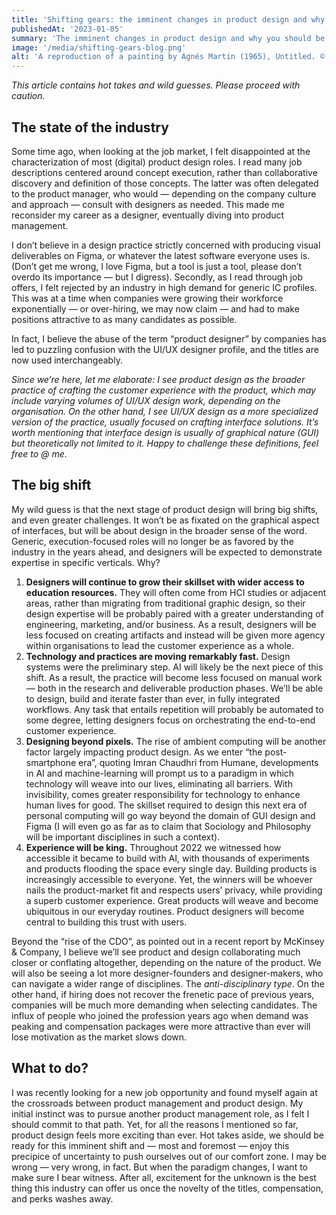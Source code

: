 ```yaml
---
title: 'Shifting gears: the imminent changes in product design and why you should be excited.'
publishedAt: '2023-01-05'
summary: 'The imminent changes in product design and why you should be excited.'
image: '/media/shifting-gears-blog.png'
alt: 'A reproduction of a painting by Agnés Martin (1965), Untitled. © Estate of Agnes Martin / Artists Rights Society (ARS), New York'
---
```


*This article contains hot takes and wild guesses. Please proceed with caution.*

## The state of the industry

Some time ago, when looking at the job market, I felt disappointed at the characterization of most (digital) product design roles. I read many job descriptions centered around concept execution, rather than collaborative discovery and definition of those concepts. The latter was often delegated to the product manager, who would — depending on the company culture and approach — consult with designers as needed.
This made me reconsider my career as a designer, eventually diving into product management. 

I don’t believe in a design practice strictly concerned with producing visual deliverables on Figma, or whatever the latest software everyone uses is. (Don’t get me wrong, I love Figma, but a tool is just a tool, please don’t overdo its importance — but I digress). Secondly, as I read through job offers, I felt rejected by an industry in high demand for generic IC profiles. This was at a time when companies were growing their workforce exponentially — or over-hiring, we may now claim — and had to make positions attractive to as many candidates as possible.

In fact, I believe the abuse of the term “product designer” by companies has led to puzzling confusion with the UI/UX designer profile, and the titles are now used interchangeably.

*Since we’re here, let me elaborate: I see product design as the broader practice of crafting the customer experience with the product, which may include varying volumes of UI/UX design work, depending on the organisation. On the other hand, I see UI/UX design as a more specialized version of the practice, usually focused on crafting interface solutions. It’s worth mentioning that interface design is usually of graphical nature (GUI) but theoretically not limited to it. Happy to challenge these definitions, feel free to @ me.*

## The big shift

My wild guess is that the next stage of product design will bring big shifts, and even greater challenges. It won’t be as fixated on the graphical aspect of interfaces, but will be about design in the broader sense of the word. Generic, execution-focused roles will no longer be as favored by the industry in the years ahead, and designers will be expected to demonstrate expertise in specific verticals. Why?

1. **Designers will continue to grow their skillset with wider access to education resources.** They will often come from HCI studies or adjacent areas, rather than migrating from traditional graphic design, so their design expertise will be probably paired with a greater understanding of engineering, marketing, and/or business. As a result, designers will be less focused on creating artifacts and instead will be given more agency within organisations to lead the customer experience as a whole.
2. **Technology and practices are moving remarkably fast.** Design systems were the preliminary step. AI will likely be the next piece of this shift. As a result, the practice will become less focused on manual work — both in the research and deliverable production phases. We’ll be able to design, build and iterate faster than ever, in fully integrated workflows. Any task that entails repetition will probably be automated to some degree, letting designers focus on orchestrating the end-to-end customer experience.
3. **Designing beyond pixels.** The rise of ambient computing will be another factor largely impacting product design. As we enter “the post-smartphone era”, quoting Imran Chaudhri from Humane, developments in AI and machine-learning will prompt us to a paradigm in which technology will weave into our lives, eliminating all barriers. With invisibility, comes greater responsibility for technology to enhance human lives for good. The skillset required to design this next era of personal computing will go way beyond the domain of GUI design and Figma (I will even go as far as to claim that Sociology and Philosophy will be important disciplines in such a context).
4. **Experience will be king.** Throughout 2022 we witnessed how accessible it became to build with AI, with thousands of experiments and products flooding the space every single day. Building products is increasingly accessible to everyone. Yet, the winners will be whoever nails the product-market fit and respects users’ privacy, while providing a superb customer experience. Great products will weave and become ubiquitous in our everyday routines. Product designers will become central to building this trust with users.

Beyond the “rise of the CDO”, as pointed out in a recent report by McKinsey & Company, I believe we’ll see product and design collaborating much closer or conflating altogether, depending on the nature of the product. We will also be seeing a lot more designer-founders and designer-makers, who can navigate a wider range of disciplines. The *anti-disciplinary type*.
On the other hand, if hiring does not recover the frenetic pace of previous years, companies will be much more demanding when selecting candidates. The influx of people who joined the profession years ago when demand was peaking and compensation packages were more attractive than ever will lose motivation as the market slows down.

## What to do?
I was recently looking for a new job opportunity and found myself again at the crossroads between product management and product design. My initial instinct was to pursue another product management role, as I felt I should commit to that path. Yet, for all the reasons I mentioned so far, product design feels more exciting than ever.
Hot takes aside, we should be ready for this imminent shift and — most and foremost — enjoy this precipice of uncertainty to push ourselves out of our comfort zone. I may be wrong — very wrong, in fact. But when the paradigm changes, I want to make sure I bear witness. After all, excitement for the unknown is the best thing this industry can offer us once the novelty of the titles, compensation, and perks washes away.